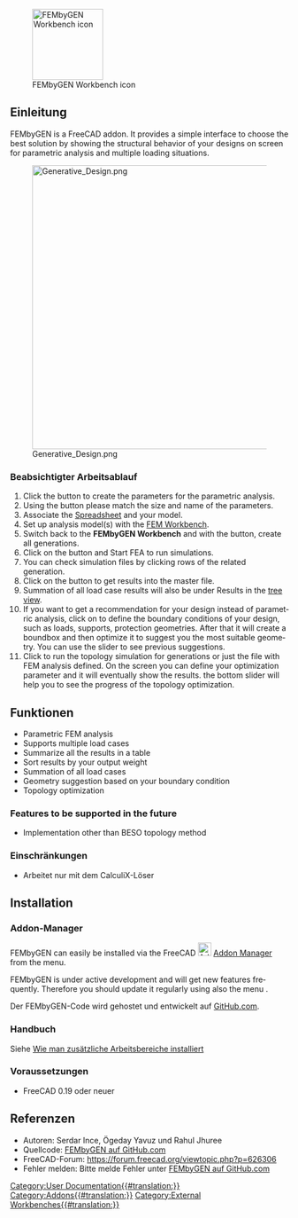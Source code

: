 <languages/>

<div lang="en" dir="ltr" class="mw-content-ltr">
[[File:FEMbyGEN.svg|thumb|128px|FEMbyGEN Workbench icon]]
</div>

{{TOCright}}

<span id="Introduction"></span>
==Einleitung==

<div lang="en" dir="ltr" class="mw-content-ltr">
FEMbyGEN is a FreeCAD addon. It provides a simple interface to choose the best solution by showing the structural behavior of your designs on screen for parametric analysis and multiple loading situations.
</div>  

[[File:Generative Design.png|512px]]

<span id="Intended_work-flow"></span>
=== Beabsichtigter Arbeitsablauf ===

<div lang="en" dir="ltr" class="mw-content-ltr">
# Click the {{Button|Initiate}} button to create the parameters for the parametric analysis.
# Using the {{Button|Alias}} button please match the size and name of the parameters.
# Associate the [[Spreadsheet_Workbench|Spreadsheet]] and your model.
# Set up analysis model(s) with the [[FEM_Workbench|FEM Workbench]].
# Switch back to the '''FEMbyGEN Workbench''' and with the {{Button|Generate}} button, create all generations.
# Click on the {{Button|FEA}} button and Start FEA to run simulations.
# You can check simulation files by clicking rows of the related generation.
# Click on the {{Button|Results}} button to get results into the master file.
# Summation of all load case results will also be under Results in the [[Tree_view|tree view]].
# If you want to get a recommendation for your design instead of parametric analysis, click on {{Button|CreatGeo}} to define the boundary conditions of your design, such as loads, supports, protection geometries. After that it will create a boundbox and then optimize it to suggest you the most suitable geometry. You can use the slider to see previous suggestions.
# Click {{Button|Topology}} to run the topology simulation for generations or just the file with FEM analysis defined. On the screen you can define your optimization parameter and it will eventually show the results. the bottom slider will help you to see the progress of the topology optimization.
</div>

<span id="Features"></span>
== Funktionen ==

<div lang="en" dir="ltr" class="mw-content-ltr">
* Parametric FEM analysis
* Supports multiple load cases
* Summarize all the results in a table
* Sort results by your output weight
* Summation of all load cases
* Geometry suggestion based on your boundary condition
* Topology optimization
</div>

<div lang="en" dir="ltr" class="mw-content-ltr">
=== Features to be supported in the future ===
</div>

<div lang="en" dir="ltr" class="mw-content-ltr">
* Implementation other than BESO topology method
</div>

<span id="Limitations"></span>
=== Einschränkungen ===

* Arbeitet nur mit dem CalculiX-Löser

== Installation ==

<span id="Addon_Manager"></span>
===Addon-Manager===

<div lang="en" dir="ltr" class="mw-content-ltr">
FEMbyGEN can easily be installed via the FreeCAD [[Image:AddonManager.svg|24px]] [[Std_AddonMgr|Addon Manager]] from the {{MenuCommand|Tools → Addon manager}} menu.
</div>

<div lang="en" dir="ltr" class="mw-content-ltr">
FEMbyGEN is under active development and will get new features frequently. Therefore you should update it regularly using also the menu {{MenuCommand|Tools → Addon manager}}.
</div>

Der FEMbyGEN-Code wird gehostet und entwickelt auf [https://github.com/Serince/FEMbyGEN GitHub.com].

<span id="Manual"></span>
=== Handbuch ===

Siehe [[How_to_install_additional_workbenches/de|Wie man zusätzliche Arbeitsbereiche installiert]]

<span id="Prerequisites"></span>
=== Voraussetzungen ===

* FreeCAD 0.19 oder neuer

<span id="References"></span>
== Referenzen ==

* Autoren: Serdar Ince, Ögeday Yavuz und Rahul Jhuree 
* Quellcode: [https://github.com/Serince/FEMbyGEN FEMbyGEN auf GitHub.com]
* FreeCAD-Forum: https://forum.freecad.org/viewtopic.php?p=626306
* Fehler melden: Bitte melde Fehler unter  [https://github.com/Serince/FEMbyGEN/issues FEMbyGEN auf GitHub.com]


[[Category:User Documentation{{#translation:}}]]
[[Category:Addons{{#translation:}}]]
[[Category:External Workbenches{{#translation:}}]]